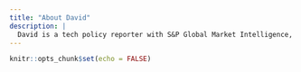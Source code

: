 ```yaml
---
title: "About David"
description: |
  David is a tech policy reporter with S&P Global Market Intelligence, a provider of multi-asset class and real-time data, research, news and analytics to institutional investors, investment and commercial banks, investment advisors and wealth managers, corporations, and universities. He holds a Bachlor's in business analytics and a minor in journalism from The George Washington University. In college, David published work with Consumers' Research and The Jerusalem Post. He likes working out, metal music, and spending time with (some of) his friends. 
---
```


```r
knitr::opts_chunk$set(echo = FALSE)
```
